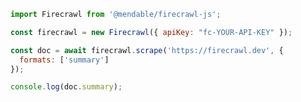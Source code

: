```js Node
import Firecrawl from '@mendable/firecrawl-js';

const firecrawl = new Firecrawl({ apiKey: "fc-YOUR-API-KEY" });

const doc = await firecrawl.scrape('https://firecrawl.dev', {
  formats: ['summary']
});

console.log(doc.summary);
```
